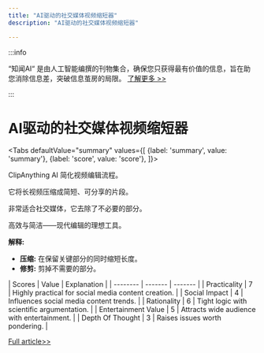 ```yaml
---
title: "AI驱动的社交媒体视频缩短器"
description: "AI驱动的社交媒体视频缩短器"

---
```



:::info

“知闻AI“ 是由人工智能编撰的刊物集合，确保您只获得最有价值的信息，旨在助您消除信息差，突破信息茧房的局限。  [了解更多 >>](/)

:::

# AI驱动的社交媒体视频缩短器


<Tabs
	defaultValue="summary"
	values={[
	{label: 'summary', value: 'summary'},
	{label: 'score', value: 'score'},
]}>
<TabItem value="summary">


ClipAnything AI 简化视频编辑流程。

它将长视频压缩成简短、可分享的片段。

非常适合社交媒体，它去除了不必要的部分。

高效与简洁——现代编辑的理想工具。

**解释:**
- **压缩:** 在保留关键部分的同时缩短长度。
- **修剪:** 剪掉不需要的部分。
</TabItem>
<TabItem value="score">
	| Scores     | Value   | Explanation |
	| -------- | ------- | ------- |
	| Practicality  | 7    | Highly practical for social media content creation.    |
	| Social Impact | 4     | Influences social media content trends.    |
	| Rationality    | 6    | Tight logic with scientific argumentation.    |
	| Entertainment Value    | 5    | Attracts wide audience with entertainment.    |
	| Depth Of Thought    | 3    | Raises issues worth pondering.    |
</TabItem>
</Tabs>

[Full article>>](https://www.vadoo.tv/clipanything)
